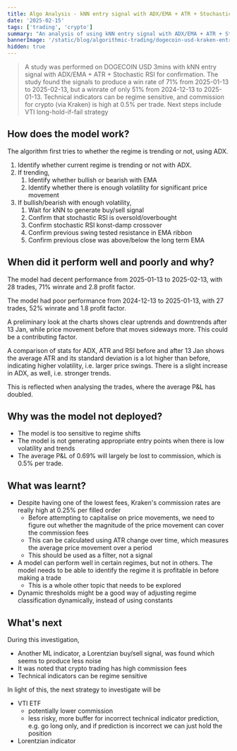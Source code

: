 ```yaml
---
title: Algo Analysis - kNN entry signal with ADX/EMA + ATR + Stochastic RSI confirmation
date: '2025-02-15'
tags: ['trading', 'crypto']
summary: "An analysis of using kNN entry signal with ADX/EMA + ATR + Stochastic RSI confirmation on DOGECOIN"
bannerImage: '/static/blog/algorithmic-trading/dogecoin-usd-kraken-entry-knn-confirmation-ema-rsi/performance_2025-01-13_2025-02-13.png'
hidden: true
---
```


> A study was performed on DOGECOIN USD 3mins with kNN entry signal with ADX/EMA + ATR + Stochastic RSI for confirmation. The study found the signals to produce a win rate of 71% from 2025-01-13 to 2025-02-13, but a winrate of only 51% from 2024-12-13 to 2025-01-13. Technical indicators can be regime sensitive, and commission for crypto (via Kraken) is high at 0.5% per trade. Next steps include VTI long-hold-if-fail strategy

## How does the model work?  
The algorithm first tries to whether the regime is trending or not, using ADX. 
1. Identify whether current regime is trending or not with ADX. 
2. If trending,
   1. Identify whether bullish or bearish with EMA
   2. Identify whether there is enough volatility for significant price movement
3. If bullish/bearish with enough volatility,
   1. Wait for kNN to generate buy/sell signal
   2. Confirm that stochastic RSI is oversold/overbought
   3. Confirm stochastic RSI konst-damp crossover
   4. Confirm previous swing tested resistance in EMA ribbon
   5. Confirm previous close was above/below the long term EMA 

## When did it perform well and poorly and why? 
The model had decent performance from 2025-01-13 to 2025-02-13, with 28 trades, 71% winrate and 2.8 profit factor.

<ImageAtom src="/static/blog/algorithmic-trading/dogecoin-usd-kraken-entry-knn-confirmation-ema-rsi/performance_2025-01-13_2025-02-13.png" caption="Performance of algorithm from 2025-01-13 to 2025-02-13" />

The model had poor performance from 2024-12-13 to 2025-01-13, with 27 trades, 52% winrate and 1.8 profit factor.

<ImageAtom src="/static/blog/algorithmic-trading/dogecoin-usd-kraken-entry-knn-confirmation-ema-rsi/performance_2024-12-13_2025-01-13.png" caption="Performance of algorithm from 2024-12-13 to 2025-01-13" />

A preliminary look at the charts shows clear uptrends and downtrends after 13 Jan, while price movement before that moves sideways more. This could be a contributing factor.
<ImageAtom src="/static/blog/algorithmic-trading/dogecoin-usd-kraken-entry-knn-confirmation-ema-rsi/charts_2025-01-13_2025-02-13.png" caption="Charts from 2025-01-13 to 2025-02-13" />

<ImageAtom src="/static/blog/algorithmic-trading/dogecoin-usd-kraken-entry-knn-confirmation-ema-rsi/charts_2024-12-13_2025-01-13.png" caption="Charts from 2024-12-13 to 2025-01-13" />


A comparison of stats for ADX, ATR and RSI before and after 13 Jan shows the average ATR and its standard deviation is a lot higher than before, indicating higher volatility, i.e. larger price swings. There is a slight increase in ADX, as well, i.e. stronger trends.

<ImageAtom src="/static/blog/algorithmic-trading/dogecoin-usd-kraken-entry-knn-confirmation-ema-rsi/stats_comparison.png" caption="Stats comparison before and after 2025-01-13" />

This is reflected when analysing the trades, where the average P&L has doubled.

<ImageAtom src="/static/blog/algorithmic-trading/dogecoin-usd-kraken-entry-knn-confirmation-ema-rsi/trades_analysis-20250113_20250213.png" caption="Trades analysis from 20250113 to 20250213" />

<ImageAtom src="/static/blog/algorithmic-trading/dogecoin-usd-kraken-entry-knn-confirmation-ema-rsi/trades_analysis-20241213-20250113.png" caption="Trades analysis from 20241213 to 20250113" />

## Why was the model not deployed? 
- The model is too sensitive to regime shifts
- The model is not generating appropriate entry points when there is low volatility and trends
- The average P&L of 0.69% will largely be lost to commission, which is 0.5% per trade.

## What was learnt? 
- Despite having one of the lowest fees, Kraken's commission rates are really high at 0.25% per filled order
  - Before attempting to capitalise on price movements, we need to figure out whether the magnitude of the price movement can cover the commission fees
  - This can be calculated using ATR change over time, which measures the average price movement over a period
  - This should be used as a filter, not a signal
- A model can perform well in certain regimes, but not in others. The model needs to be able to identify the regime it is profitable in before making a trade
  - This is a whole other topic that needs to be explored
- Dynamic thresholds might be a good way of adjusting regime classification dynamically, instead of using constants

## What's next
During this investigation,
- Another ML indicator, a Lorentzian buy/sell signal, was found which seems to produce less noise
- It was noted that crypto trading has high commission fees
- Technical indicators can be regime sensitive

In light of this, the next strategy to investigate will be
- VTI ETF
  - potentially lower commission
  - less risky, more buffer for incorrect technical indicator prediction, e.g. go long only, and if prediction is incorrect we can just hold the position
- Lorentzian indicator
